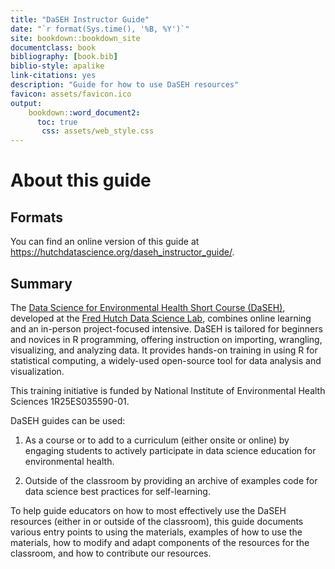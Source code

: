 ```yaml
---
title: "DaSEH Instructor Guide"
date: "`r format(Sys.time(), '%B, %Y')`"
site: bookdown::bookdown_site
documentclass: book
bibliography: [book.bib]
biblio-style: apalike
link-citations: yes
description: "Guide for how to use DaSEH resources"
favicon: assets/favicon.ico
output:
    bookdown::word_document2:
      toc: true
       css: assets/web_style.css
---
```



# About this guide {-}

## Formats

You can find an online version of this guide at [https://hutchdatascience.org/daseh_instructor_guide/](https://hutchdatascience.org/daseh_instructor_guide/). 

<!-- PDF versions are available at Leanpub. -->

## Summary

The [Data Science for Environmental Health Short Course (DaSEH)](https://daseh.org/), developed at the [Fred Hutch Data Science Lab](https://hutchdatascience.org/), combines online learning and an in-person project-focused intensive. DaSEH is tailored for beginners and novices in R programming, offering instruction on importing, wrangling, visualizing, and analyzing data. It provides hands-on training in using R for statistical computing, a widely-used open-source tool for data analysis and visualization.

This training initiative is funded by National Institute of Environmental Health Sciences 1R25ES035590-01.

DaSEH guides can be used:

1) As a course or to add to a curriculum (either onsite or online) by engaging students to actively participate in data science education for environmental health.

2) Outside of the classroom by providing an archive of  examples code for data science best practices for self-learning. 

To help guide educators on how to most effectively use the DaSEH resources (either in or outside of the classroom), this guide documents various entry points to using the materials, examples of how to use the materials, how to modify and adapt components of the resources for the classroom, and how to contribute our resources. 


